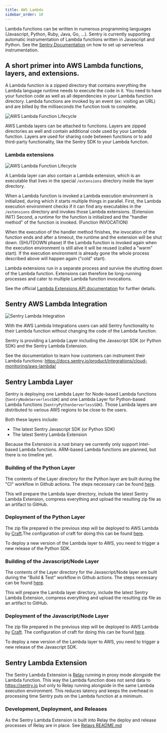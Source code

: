 ```yaml
---
title: AWS Lambda
sidebar_order: 10
---
```


Lambda functions can be written in numerous programming languages (Javascript,
Python, Ruby, Java, Go, ...). Sentry is currently supporting automatic
instrumentation of Lambda functions written in Javascript and Python.
See the [Sentry Documentation](https://docs.sentry.io/product/integrations/cloud-monitoring/)
on how to set up serverless instrumentation.

## A short primer into AWS Lambda functions, layers, and extensions.

A Lambda function is a zipped directory that contains everything the Lambda
language runtime needs to execute the code in it. You need to have your
function code as well as all dependencies in your Lambda function directory.
Lambda functions are invoked by an event (ex: visiting an URL) and are billed
by the milliseconds the function took to complete.

![AWS Lambda Function Lifecycle](aws-lambda-lifecycle.png)

AWS Lambda layers can be attached to functions. Layers are zipped directories
as well and contain additional code used by your Lambda function.
Layers are used for sharing code between functions or to add third-party functionality,
like the Sentry SDK to your Lambda function.

### Lambda extensions

![AWS Lambda Function Lifecycle](aws-lambda-extension-lifecycle.png)

A Lambda layer can also contain a Lambda extension, which is an executable
that lives in the special `/extensions` directory inside the layer directory.

When a Lambda function is invoked a Lambda execution environment is
initialized, during which it starts multiple things in parallel.
First, the Lambda execution environment checks if it can find any executables
in the `/extensions` directory and invokes those Lambda extensions. (Extension
INIT) Second, a runtime for the function is initialized and the "handler
method" of the function is invoked. (Function INVOCATION)

When the execution of the handler method finishes, the invocation of the
function ends and after a timeout, the runtime and the extension will be shut
down. (SHUTDOWN phase) If the Lambda function is invoked again when the execution
environment is still alive it will be reused (called a "warm" start).
If the execution environment is already gone the whole process described above
will happen again ("cold" start).

Lambda extensions run in a separate process and survive the shutting down of the
Lambda function. Extensions can therefore be long-running processes and cater to
multiple Lambda function invocations.

See the official [Lambda Extensions API documentation](https://docs.aws.amazon.com/lambda/latest/dg/runtimes-extensions-api.html)
for further details.

## Sentry AWS Lambda Integration

![Sentry Lambda Integration](sentry-lambda-layer.png)

With the AWS Lambda Integrations users can add Sentry functionality to their
Lambda function without changing the code of the Lambda function.

Sentry is providing a Lambda Layer including the Javascript SDK (or Python
SDK) and the Sentry Lambda Extension.

See the documentation to learn how customers can instrument their Lambda
functions: https://docs.sentry.io/product/integrations/cloud-monitoring/aws-lambda/

## Sentry Lambda Layer

Sentry is deploying one Lambda Layer for Node-based Lambda functions
(`SentryNodeServerlessSDK`) and one Lambda Layer for Python-based Lambda
functions (`SentryPythonServerlessSDK`). Those Lambda layers are distributed
to various AWS regions to be close to the users.

Both these layers include:

- The latest Sentry Javascript SDK (or Python SDK)
- The latest Sentry Lambda Extension

Because the Extension is a rust binary we currently only support Intel-based
Lambda functions. ARM-based Lambda functions are planned, but there is no timeline yet.

### Building of the Python Layer

The contents of the Layer directory for the Python layer are built during the
"CI" workflow in Github actions. The steps necessary can be found
[here](https://github.com/getsentry/sentry-python/blob/master/.github/workflows/ci.yml).

This will prepare the Lambda layer directory, include the latest Sentry
Lambda Extension, compress everything and upload the resulting zip file as
an artifact to GitHub.

### Deployment of the Python Layer

The zip file prepared in the previous step will be deployed to AWS Lambda by
[Craft](https://github.com/getsentry/craft).The configuration of craft for doing
this can be found [here](https://github.com/getsentry/sentry-python/blob/master/.craft.yml).

To deploy a new version of the Lambda layer to AWS, you need to trigger a new
release of the Python SDK.

### Building of the Javascript/Node Layer

The contents of the Layer directory for the Javascript/Node layer are built during the
"Build & Test" workflow in Github actions. The steps necessary can be found
[here](https://github.com/getsentry/sentry-javascript/blob/master/.github/workflows/build.yml).

This will prepare the Lambda layer directory, include the latest Sentry
Lambda Extension, compress everything and upload the resulting zip file as
an artifact to GitHub.

### Deployment of the Javascript/Node Layer

The zip file prepared in the previous step will be deployed to AWS Lambda by
[Craft](https://github.com/getsentry/craft). The configuration of craft for doing
this can be found [here](https://github.com/getsentry/sentry-javascript/blob/master/.craft.yml).

To deploy a new version of the Lambda layer to AWS, you need to trigger a new
release of the Javascript SDK.

## Sentry Lambda Extension

The Sentry Lambda Extension is [Relay](/services/relay/) running in proxy mode
alongside the Lambda function. This way the Lambda function does not send data
to https://sentry.io but only to Relay running alongside in the same Lambda
execution environment. This reduces latency and keeps the overhead in processing
time Sentry puts on the Lambda function at a minimum.

### Development, Deployment, and Releases

As the Sentry Lambda Extension is built into Relay the deploy and release
processes of Relay are in place.
See [Relays README.md](https://github.com/getsentry/relay/blob/master/README.md)
